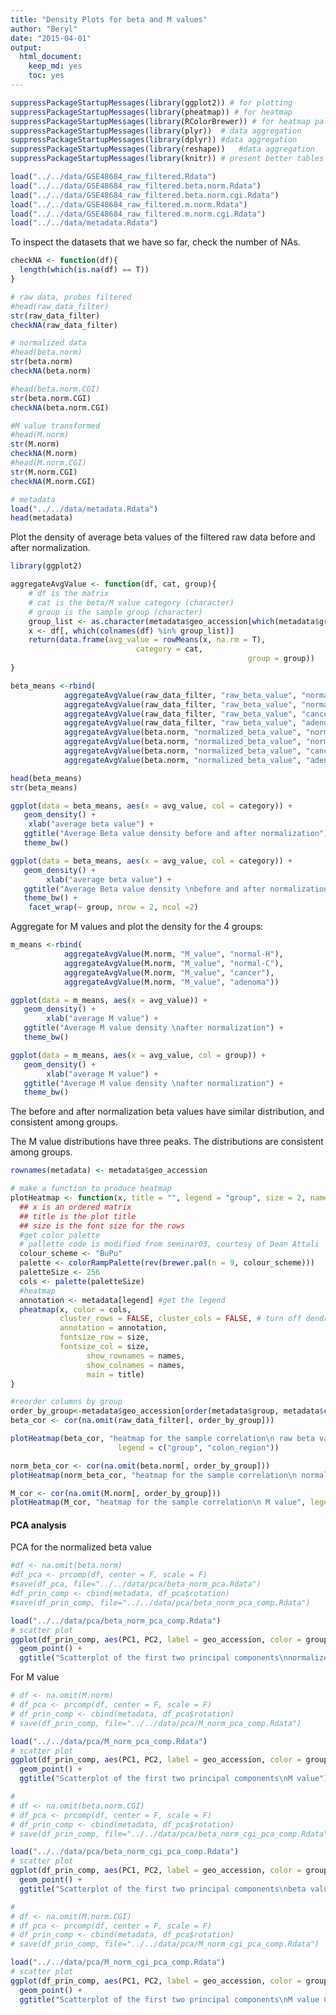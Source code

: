 ```yaml
---
title: "Density Plots for beta and M values"
author: "Beryl"
date: "2015-04-01"
output: 
  html_document:
    keep_md: yes
    toc: yes
---
```



```r
suppressPackageStartupMessages(library(ggplot2)) # for plotting
suppressPackageStartupMessages(library(pheatmap)) # for heatmap
suppressPackageStartupMessages(library(RColorBrewer)) # for heatmap palette
suppressPackageStartupMessages(library(plyr))  # data aggregation
suppressPackageStartupMessages(library(dplyr)) #data aggregation
suppressPackageStartupMessages(library(reshape))   #data aggregation
suppressPackageStartupMessages(library(knitr)) # present better tables

```

```r

load("../../data/GSE48684_raw_filtered.Rdata")
load("../../data/GSE48684_raw_filtered.beta.norm.Rdata")
load("../../data/GSE48684_raw_filtered.beta.norm.cgi.Rdata")
load("../../data/GSE48684_raw_filtered.m.norm.Rdata")
load("../../data/GSE48684_raw_filtered.m.norm.cgi.Rdata")
load("../../data/metadata.Rdata")

```

To inspect the datasets that we have so far, check the number of NAs. 

```r
checkNA <- function(df){
  length(which(is.na(df) == T))
}

# raw data, probes filtered
#head(raw_data_filter)
str(raw_data_filter)
checkNA(raw_data_filter)

# normalized data
#head(beta.norm)
str(beta.norm)
checkNA(beta.norm)

#head(beta.norm.CGI)
str(beta.norm.CGI)
checkNA(beta.norm.CGI)

#M value transformed
#head(M.norm)
str(M.norm)
checkNA(M.norm)
#head(M.norm.CGI)
str(M.norm.CGI)
checkNA(M.norm.CGI)

# metadata
load("../../data/metadata.Rdata")
head(metadata)
```

Plot the density of average beta values of the filtered raw data before and after normalization.

```r
library(ggplot2)

aggregateAvgValue <- function(df, cat, group){
	# df is the matrix
	# cat is the beta/M value category (character)
	# group is the sample group (character)
	group_list <- as.character(metadata$geo_accession[which(metadata$group == group)])
	x <- df[, which(colnames(df) %in% group_list)]
	return(data.frame(avg_value = rowMeans(x, na.rm = T),
	                        category = cat,
													 group = group))
}

beta_means <-rbind(
			aggregateAvgValue(raw_data_filter, "raw_beta_value", "normal-H"),
			aggregateAvgValue(raw_data_filter, "raw_beta_value", "normal-C"),
			aggregateAvgValue(raw_data_filter, "raw_beta_value", "cancer"),
			aggregateAvgValue(raw_data_filter, "raw_beta_value", "adenoma"),
			aggregateAvgValue(beta.norm, "normalized_beta_value", "normal-H"),
			aggregateAvgValue(beta.norm, "normalized_beta_value", "normal-C"),
			aggregateAvgValue(beta.norm, "normalized_beta_value", "cancer"),
			aggregateAvgValue(beta.norm, "normalized_beta_value", "adenoma"))

head(beta_means)
str(beta_means)

```

```r
ggplot(data = beta_means, aes(x = avg_value, col = category)) +
   geom_density() + 
	xlab("average beta value") +
   ggtitle("Average Beta value density before and after normalization") + 
   theme_bw()


```

```r
ggplot(data = beta_means, aes(x = avg_value, col = category)) +
   geom_density() + 
		xlab("average beta value") +
   ggtitle("Average Beta value density \nbefore and after normalization") + 
   theme_bw() +
	facet_wrap(~ group, nrow = 2, ncol =2)


```


Aggregate for M values and plot the density for the 4 groups:

```r
m_means <-rbind(
			aggregateAvgValue(M.norm, "M_value", "normal-H"),
			aggregateAvgValue(M.norm, "M_value", "normal-C"),
			aggregateAvgValue(M.norm, "M_value", "cancer"),
			aggregateAvgValue(M.norm, "M_value", "adenoma"))

ggplot(data = m_means, aes(x = avg_value)) +
   geom_density() + 
		xlab("average M value") +
   ggtitle("Average M value density \nafter normalization") + 
   theme_bw()
```


```r

ggplot(data = m_means, aes(x = avg_value, col = group)) +
   geom_density() + 
		xlab("average M value") +
   ggtitle("Average M value density \nafter normalization") + 
   theme_bw()
```


The before and after normalization beta values have similar distribution, and consistent among groups.

The M value distributions have three peaks. The distributions are consistent among groups.


```r
rownames(metadata) <- metadata$geo_accession

# make a function to produce heatmap
plotHeatmap <- function(x, title = "", legend = "group", size = 2, names = F){
  ## x is an ordered matrix
  ## title is the plot title
  ## size is the font size for the rows
  #get color palette
  # pallette code is modified from seminar03, courtesy of Dean Attali
  colour_scheme <- "BuPu"
  palette <- colorRampPalette(rev(brewer.pal(n = 9, colour_scheme)))
  paletteSize <- 256
  cols <- palette(paletteSize)
  #heatmap
  annotation <- metadata[legend] #get the legend
  pheatmap(x, color = cols,
           cluster_rows = FALSE, cluster_cols = FALSE, # turn off dendrogram
           annotation = annotation,
           fontsize_row = size,
           fontsize_col = size,
  				 show_rownames = names,
  				 show_colnames = names,
  				 main = title)
}

#reorder columns by group
order_by_group<-metadata$geo_accession[order(metadata$group, metadata$colon_region)]
beta_cor <- cor(na.omit(raw_data_filter[, order_by_group]))
```

```r
plotHeatmap(beta_cor, "heatmap for the sample correlation\n raw beta value",
						legend = c("group", "colon_region"))
```

```r
norm_beta_cor <- cor(na.omit(beta.norm[, order_by_group]))
plotHeatmap(norm_beta_cor, "heatmap for the sample correlation\n normalized beta value", legend = c("group", "colon_region"))

```

```r
M_cor <- cor(na.omit(M.norm[, order_by_group]))
plotHeatmap(M_cor, "heatmap for the sample correlation\n M value", legend = c("group", "colon_region"))

```


#### PCA analysis

PCA for the normalized beta value

```r

#df <- na.omit(beta.norm)
#df_pca <- prcomp(df, center = F, scale = F)
#save(df_pca, file="../../data/pca/beta_norm_pca.Rdata")
#df_prin_comp <- cbind(metadata, df_pca$rotation)
#save(df_prin_comp, file="../../data/pca/beta_norm_pca_comp.Rdata")
```

```r
load("../../data/pca/beta_norm_pca_comp.Rdata")
# scatter plot
ggplot(df_prin_comp, aes(PC1, PC2, label = geo_accession, color = group)) +
  geom_point() +
  ggtitle("Scatterplot of the first two principal components\nnormalized beta value")

```


For M value

```r

# df <- na.omit(M.norm)
# df_pca <- prcomp(df, center = F, scale = F)
# df_prin_comp <- cbind(metadata, df_pca$rotation)
# save(df_prin_comp, file="../../data/pca/M_norm_pca_comp.Rdata")

```

```r
load("../../data/pca/M_norm_pca_comp.Rdata")
# scatter plot
ggplot(df_prin_comp, aes(PC1, PC2, label = geo_accession, color = group)) +
  geom_point() +
  ggtitle("Scatterplot of the first two principal components\nM value")

```



```r
# 
# df <- na.omit(beta.norm.CGI)
# df_pca <- prcomp(df, center = F, scale = F)
# df_prin_comp <- cbind(metadata, df_pca$rotation)
# save(df_prin_comp, file="../../data/pca/beta_norm_cgi_pca_comp.Rdata")

```

```r
load("../../data/pca/beta_norm_cgi_pca_comp.Rdata")
# scatter plot
ggplot(df_prin_comp, aes(PC1, PC2, label = geo_accession, color = group)) +
  geom_point() +
  ggtitle("Scatterplot of the first two principal components\nbeta value CGI")

```


```r
# 
# df <- na.omit(M.norm.CGI)
# df_pca <- prcomp(df, center = F, scale = F)
# df_prin_comp <- cbind(metadata, df_pca$rotation)
# save(df_prin_comp, file="../../data/pca/M_norm_cgi_pca_comp.Rdata")

```

```r
load("../../data/pca/M_norm_cgi_pca_comp.Rdata")
# scatter plot
ggplot(df_prin_comp, aes(PC1, PC2, label = geo_accession, color = group)) +
  geom_point() +
  ggtitle("Scatterplot of the first two principal components\nM value CGI")

```


